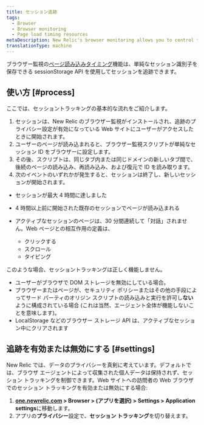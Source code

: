 ```yaml
---
title: セッション追跡
tags:
  - Browser
  - Browser monitoring
  - Page load timing resources
metaDescription: New Relic's browser monitoring allows you to control tracking of user session IDs on your website.
translationType: machine
---
```


ブラウザー監視の[ページ読み込みタイミング](/docs/browser/new-relic-browser/page-load-timing-resources/page-load-timing-process)機能は、単純なセッション識別子を保存できる sessionStorage API を使用してセッションを追跡できます。

## 使い方 [#process]

ここでは、セッショントラッキングの基本的な流れをご紹介します。

1. セッションは、New Relic のブラウザー監視がインストールされ、追跡のプライバシー設定が有効になっている Web サイトにユーザーがアクセスしたときに開始されます。
2. ユーザーのページが読み込まれると、ブラウザー監視スクリプトが単純なセッション ID をブラウザーに設定します。
3. その後、スクリプトは、同じタブ内または同じドメインの新しいタブ間で、後続のページの読み込み、再読み込み、および復元で ID を読み取ります。
4. 次のイベントのいずれかが発生すると、セッションは終了し、新しいセッションが開始されます。

* セッションが最大 4 時間に達しました

* 4 時間以上前に開始された既存のセッションでページが読み込まれる

* アクティブなセッションのページは、30 分間連続して「対話」されません。Web ページとの相互作用の定義は、

  * クリックする
  * スクロール
  * タイピング

このような場合、セッショントラッキングは正しく機能しません。

* ユーザーがブラウザで DOM ストレージを無効にしている場合。
* ブラウザーまたはページが、セキュリティ ポリシーまたはその他の手段によってサード パーティのオリジン スクリプトの読み込みと実行を許可し**ない**ように構成されている場合 (これは当然、エージェント全体が機能しないことを意味します)。
* LocalStorage などのブラウザー ストレージ API は、アクティブなセッション中にクリアされます

## 追跡を有効または無効にする [#settings]

New Relic では、データのプライバシーを真剣に考えています。デフォルトでは、ブラウザ エージェントによって収集された個人データは保持されず、セッション トラッキングを制御できます。Web サイトへの訪問者の Web ブラウザでのセッション トラッキングを有効または無効にする場合:

1. **[one.newrelic.com](https://one.newrelic.com/all-capabilities) > Browser > (アプリを選択) > Settings > Application settings**に移動します。
2. アプリの**プライバシー**設定で、**セッション トラッキング**を切り替えます。